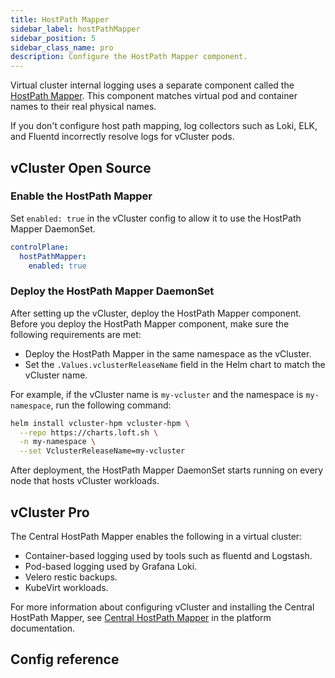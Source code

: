 ```yaml
---
title: HostPath Mapper
sidebar_label: hostPathMapper
sidebar_position: 5
sidebar_class_name: pro
description: Configure the HostPath Mapper component.
---
```



<ProAdmonition/>

Virtual cluster internal logging uses a separate component called the [HostPath Mapper](/platform/administer/monitoring/central-hostpath-mapper). This component matches virtual pod and container names to their real physical names.

If you don't configure host path mapping, log collectors such as Loki, ELK, and Fluentd incorrectly resolve logs for vCluster pods.

## vCluster Open Source

### Enable the HostPath Mapper

Set `enabled: true` in the vCluster config to allow it to use the HostPath Mapper DaemonSet.

```yaml title="vcluster.yaml"
controlPlane:
  hostPathMapper:
    enabled: true
```

### Deploy the HostPath Mapper DaemonSet

After setting up the vCluster, deploy the HostPath Mapper component. Before you deploy the HostPath Mapper component, make sure the following requirements are met:

- Deploy the HostPath Mapper in the same namespace as the vCluster.
- Set the `.Values.vclusterReleaseName` field in the Helm chart to match the vCluster name.

For example, if the vCluster name is `my-vcluster` and the namespace is `my-namespace`, run the following command:

```bash title="Install the HostPath Mapper daemonset"
helm install vcluster-hpm vcluster-hpm \
  --repo https://charts.loft.sh \
  -n my-namespace \
  --set VclusterReleaseName=my-vcluster
```

After deployment, the HostPath Mapper DaemonSet starts running on every node that hosts vCluster workloads.

## vCluster Pro

The Central HostPath Mapper enables the following in a virtual cluster:

- Container-based logging used by tools such as fluentd and Logstash.
- Pod-based logging used by Grafana Loki.
- Velero restic backups.
- KubeVirt workloads.

For more information about configuring vCluster and installing the Central HostPath Mapper, see  [Central HostPath Mapper](/platform/administer/monitoring/central-hostpath-mapper) in the platform documentation.

## Config reference

<HostPathMapper/>
